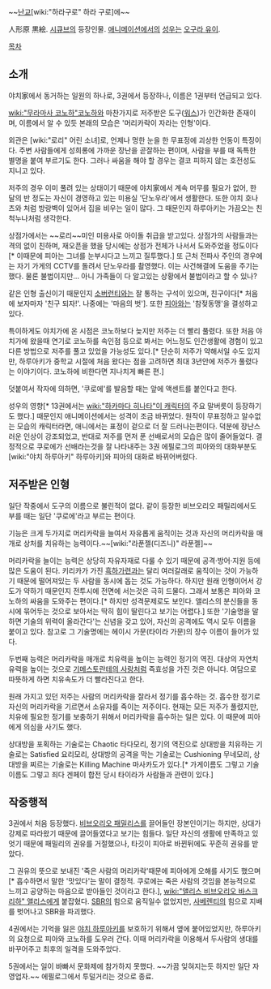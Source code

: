 ~~[[난교]][wiki:"하라구로" 하라 구로]에~~

人形原 黒絵. [[시큐브]]의 등장인물. [[애니메이션]]에서의 [[성우]]는 [[오구라 유이]].

[[목차]]
== 소개 ==
야치家에서 동거하는 일원의 하나로, 3권에서 등장하나, 이름은 1권부터 언급되고 있다.

[[wiki:"무라마사 코노하"코노하]]와 마찬가지로 저주받은 도구([[워스]])가 인간화한 존재이며, 이름에서 알 수 있듯 본래의 모습은 '머리카락이 자라는 인형'이다.

외관은 [wiki:"로리" 어린 소녀]로, 언제나 멍한 눈을 한 무표정에 괴상한 언동이 특징이다. 주변 사람들에게 성희롱에 가까운 장난을 곧잘하는 편이며, 사람을 부를 때 독특한 별명을 붙여 부르기도 한다. 그러나 싸움을 해야 할 경우는 결코 피하지 않는 호전성도 지니고 있다.

저주의 경우 이미 풀려 있는 상태이기 때문에 야치家에서 계속 머무를 필요가 없어, 한 달의 반 정도는 자신이 경영하고 있는 미용실 '단노우라'에서 생활한다. 또한 야치 호나츠와 처럼 방랑벽이 있어서 집을 비우는 일이 많다. 그 때문인지 하루아키는 가끔오는 친척누나처럼 생각한다.

상점가에서는 ~~로리~~미인 미용사로 아이돌 취급을 받고있다. 상점가의 사람들과는 격의 없이 친하며, 재오픈을 했을 당시에는 상점가 전체가 나서서 도와주었을 정도이다[* 이때문에 피아는 그녀를 눈부시다고 느끼고 질투했다.] 또 근처 전파사 주인의 경우에는 자기 가게의 CCTV를 돌려서 단노우라를 촬영했다. 이는 사건해결에 도움을 주기는 했다. 물론 불법이지만... 아니 가족들이 다 알고있는 상황에서 불법이라고 할 수 있나?

같은 인형 출신이기 때문인지 [[소버런티]]와는 잘 통하는 구석이 있으며, 친구이다[* 처음에 보자마자 '친구 되자!'. 나중에는 '마음의 벗']. 또한 [[피아]]와는 '참젖동맹'을 결성하고 있다.

특이하게도 야치가에 온 시점은 코노하보다 늦지만 저주는 더 빨리 풀렸다. 또한 처음 야치가에 왔을때 연기로 코노하를 속인점 등으로 봐서는 어느정도 인간생활에 경험이 있고 다른 방법으로 저주를 풀고 있었을 가능성도 있다.[* 단순히 저주가 약해서일 수도 있지만, 하루아키가 중학교 시절에 처음 왔다는 점을 고려하면 최대 3년안에 저주가 풀렸다는 이야기이다. 코노하에 비한다면 지나치게 빠른 편.]

덧붙여서 작자에 의하면, '쿠로에'를 발음할 때는 앞에 액센트를 붙인다고 한다.

성우의 영향[* 13권에서는 [[wiki:"하카마다 히나타"이 캐릭터]]의 주요 말버릇이 등장하기도 했다.] 때문인지 애니메이션에서는 성격이 조금 바뀌었다. 원작이 무표정하고 알수없는 모습의 캐릭터라면, 애니에서는 표정이 겉으로 더 잘 드러나는편이다. 덕분에 장난스러운 인상이 강조되었고, 반대로 저주를 먼저 푼 선배로서의 모습은 많이 줄어들었다. 결정적으로 쿠로에가 선배라는것을 잘 나타내주는 3권 에필로그의 피아와의 대화부분도 [wiki:"야치 하루아키" 하루아키]와 피아의 대화로 바뀌어버렸다.

== 저주받은 인형 ==
일단 작중에서 도구의 이름으로 불린적이 없다. 같이 등장한 비브오리오 패밀리에서도 부를 때는 일단 '쿠로에'라고 부르는 편이다.

기능은 크게 두가지로 머리카락을 늘여서 자유롭게 움직이는 것과 자신의 머리카락을 매개로 상처를 치유하는 능력이다.~~[wiki:"라푼젤(디즈니)" 라푼젤]~~

머리카락을 늘이는 능력은 상당히 자유자재로 다룰 수 있기 때문에 공격·방어·지원 등에 많은 도움이 된다. 키리카가 가진 [[흑하가련]]과는 달리 여러갈래로 움직이는 것이 가능하기 때문에 떨어져있는 두 사람을 동시에 돕는 것도 가능하다. 하지만 원래 인형이어서 강도가 약하기 때문인지 전투시에 전면에 서는것은 극히 드물다. 그래서 보통은 피아와 코노하의 싸움을 도와주는 편이다.[* 하지만 성격문제로도 보인다. 앨리스의 분신들을 동시에 묶어두는 것으로 보아서는 딱히 힘이 딸린다고 보기는 어렵다.] 또한 '기술명을 말하면 기술의 위력이 올라간다'는 신념을 갖고 있어, 자신의 공격에도 역시 모두 이름을 붙이고 있다. 참고로 그 기술명에는 헤이시 가문(타이라 가문)의 장수 이름이 들어가 있다.

두번째 능력은 머리카락을 매개로 치유력을 높이는 능력인 정기의 역진. 대상의 자연치유력을 높이는 것으로 [[기메스토란테의 사랑]]처럼 즉효성을 가진 것은 아니다. 여담으로 따뜻하게 하면 치유속도가 더 빨라진다고 한다.

원래 가지고 있던 저주는 사람의 머리카락을 잘라서 정기를 흡수하는 것. 흡수한 정기로 자신의 머리카락을 기르면서 소유자를 죽이는 저주이다. 현재는 모든 저주가 풀렸지만, 치유에 필요한 정기를 보충하기 위해서 머리카락을 흡수하는 일은 있다. 이 때문에 피아에게 의심을 사기도 했다.

상대방을 포획하는 기술로는 Chaotic 타다모리, 정기의 역진으로 상대방을 치유하는 기술로는 Satisfied 요리모리, 상대방의 공격을 막는 기술로는 Cushioning 무네모리, 상대방을 찌르는 기술로는 Killing Machine 마사카도가 있다.[* 가게이름도 그렇고 기술이름도 그렇고 죄다 겐페이 합전 당시 타이라가 사람들과 관련이 있다.]

== 작중행적 ==
3권에서 처음 등장했다. [[비브오리오 패밀리스]]를 끌어들인 장본인이기는 하지만, 상대가 강제로 따라왔기 때문에 끌어들였다고 보기는 힘들다. 일단 자신의 생활에 만족하고 있엇기 때문에 패밀리의 권유를 거절했으나, 타깃이 피아로 바뀐뒤에도 꾸준히 권유를 받았다.

그 권유의 뜻으로 보내진 '죽은 사람의 머리카락'때문에 피아에게 오해를 사기도 했으며[* 흡수하면서 말한 '맛있다'는 말이 결정적. 쿠로에는 죽은 사람의 것임을 본능적으로 느끼고 공양하는 마음으로 받아들인 것이라고 한다.], [[wiki:"앨리스 비브오리오 바스크리하" 앨리스]]에게 붙잡혔다. [[SBR]]의 힘으로 움직일수 없었지만, [[사베렌티]]의 힘으로 지배를 벗어나고 SBR을 파괴했다.

4권에서는 기억을 잃은 [[야치 하루아키]]를 보호하기 위해서 옆에 붙어있었지만, 하루아키의 요청으로 피아와 코노하를 도우러 간다. 이때 머리카락을 이용해서 두사람의 생대를 바꾸어주고 최후의 일격을 도와주었다.

5권에서는 일이 바빠서 문화제에 참가하지 못했다. ~~가끔 잊혀지는듯 하지만 일단 자영업자.~~ 에필로그에서 투덜거리는 것으로 종료.
